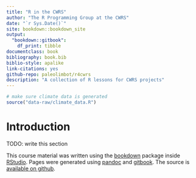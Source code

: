 ```yaml
--- 
title: "R in the CWRS"
author: "The R Programming Group at the CWRS"
date: "`r Sys.Date()`"
site: bookdown::bookdown_site
output: 
  "bookdown::gitbook":
    df_print: tibble
documentclass: book
bibliography: book.bib
biblio-style: apalike
link-citations: yes
github-repo: paleolimbot/r4cwrs
description: "A collection of R lessons for CWRS projects"
---
```


```r
# make sure climate data is generated
source("data-raw/climate_data.R")
```

# Introduction {-}

TODO: write this section 

This course material was written using the [bookdown](https://bookdown.org/) package inside [RStudio](https://www.rstudio.com/). Pages were generated using [pandoc](http://pandoc.org/) and [gitbook](https://www.gitbook.com/). The source is [available on github](http://github.com/paleolimbot/r4cwrs).
